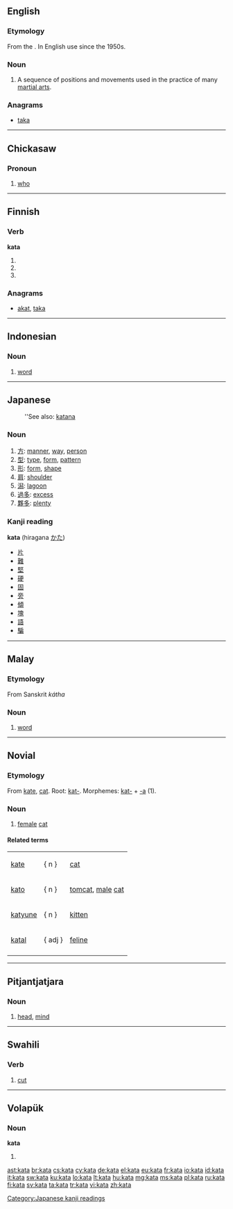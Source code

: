 {{also|Kata|kąta}}
==English==
{{wikipedia}}

===Etymology===
From the {{etyl|ja}} {{term|sc=Jpan|型|lang=ja}}.
In English use since the 1950s.

===Noun===
{{en-noun}}

# {{martial arts}} A sequence of positions and movements used in the practice of many [[martial art]]s.

===Anagrams===
* [[taka#English|taka]]

----

==Chickasaw==

===Pronoun===
{{infl|cic|pronoun}}

# {{context|interrogative|lang=cic}} [[who]]

----

==Finnish==

===Verb===
'''kata'''

# {{fi-form of|kattaa|type=verb|mood=indicative|tense=present connegative}}
# {{fi-form of|kattaa|type=verb|pr=second-person|pl=singular|mood=imperative|tense=present}}
# {{fi-form of|kattaa|type=verb|pr=second-person|pl=singular|mood=imperative|tense=present connegative}}

===Anagrams===
* [[akat#Finnish|akat]], [[taka#Finnish|taka]]

----

==Indonesian==

===Noun===
{{infl|id|noun}}

# [[word]]

----

==Japanese==
: ''See also: [[katana]]

===Noun===
{{ja-noun|r|hira=かた}}

# [[方]]: [[manner]], [[way]], [[person]]
# [[型]]: [[type]], [[form]], [[pattern]]
# [[形]]: [[form]], [[shape]]
# [[肩]]: [[shoulder]]
# [[潟]]: [[lagoon]]
# [[過多]]: [[excess]]
# [[夥多]]: [[plenty]]

===Kanji reading===
'''kata''' (hiragana [[かた]])

* [[片]]
* [[難]]
* [[堅]]
* [[硬]]
* [[固]]
* [[旁]]
* [[傾]]
* [[塊]]
* [[語]]
* [[騙]]

[[Category:Japanese kanji readings]]

----

==Malay==

===Etymology===
From Sanskrit ''kátha''

===Noun===
{{infl|ms|noun}}

# [[word]]

----

==Novial==

===Etymology===
From [[kate]], [[cat]].
Root: [[kat-]].
Morphemes: [[kat-]] + [[-a]] (1).

===Noun===
{{infl|nov|noun}}

# [[female]] [[cat]]

====Related terms====
{|
|[[kate]] ||   { n }   ||[[cat]]
|-
|[[kato]] ||   { n }   || [[tomcat]], [[male]] [[cat]]
|-
|[[katyune]] ||   { n }   || [[kitten]]
|-
|[[katal]] ||   { adj }   || [[feline]]
|-
|}

----

==Pitjantjatjara==

===Noun===
{{infl|pjt|noun}}

# [[head]], [[mind]]

----

==Swahili==

===Verb===
{{infl|sw|verb}}

# [[cut]]

----

==Volapük==

===Noun===
'''kata'''

# {{genitive of|kat|lang=vo}}

[[ast:kata]]
[[br:kata]]
[[cs:kata]]
[[cy:kata]]
[[de:kata]]
[[el:kata]]
[[eu:kata]]
[[fr:kata]]
[[io:kata]]
[[id:kata]]
[[it:kata]]
[[sw:kata]]
[[ku:kata]]
[[lo:kata]]
[[lt:kata]]
[[hu:kata]]
[[mg:kata]]
[[ms:kata]]
[[pl:kata]]
[[ru:kata]]
[[fi:kata]]
[[sv:kata]]
[[ta:kata]]
[[tr:kata]]
[[vi:kata]]
[[zh:kata]]
